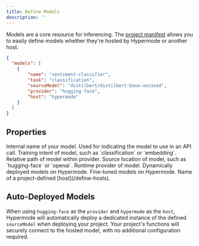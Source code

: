 ```yaml
---
title: Define Models
description: ''
---
```


Models are a core resource for inferencing. The [project manifest](/manifest) allows you to easily define models whether they're hosted by Hypermode or another host.

```hypermode.json
{
  "models": [
    {
        "name": "sentiment-classifier",
        "task": "classification",
        "sourceModel": "distilbert/distilbert-base-uncased",
        "provider": "hugging-face",
        "host": "hypermode"
    }
  ]
}
```

## Properties

<ResponseField name="name" type="string" required>
  Internal name of your model. Used for indicating the model to use in an API call.
</ResponseField>

<ResponseField name="task" type="string" required>
  Training intent of model, such as `classification` or `embedding`.
</ResponseField>

<ResponseField name="sourceModel" type="string" required>
  Relative path of model within provider.
</ResponseField>

<ResponseField name="provider" type="string" required>
  Source location of model, such as `hugging-face` or `openai`.
</ResponseField>

<ResponseField name="host" type="string" required>
  Runtime provider of model.
  <Expandable title="host types">
    <ResponseField name="hypermode" type="string">
      Dynamically deployed models on Hypermode.
    </ResponseField>
    <ResponseField name="custom" type="string">
      Fine-tuned models on Hypermode.
    </ResponseField>
    <ResponseField name="..." type="string">
      Name of a project-defined [host](/define-hosts).
    </ResponseField>
  </Expandable>
</ResponseField>

## Auto-Deployed Models

When using `hugging-face` as the `provider` and `hypermode` as the `host`, Hypermode will automatically deploy a dedicated instance of the defined `sourceModel` when deploying your project. Your project's functions will securely connect to the hosted model, with no additional configuration required.